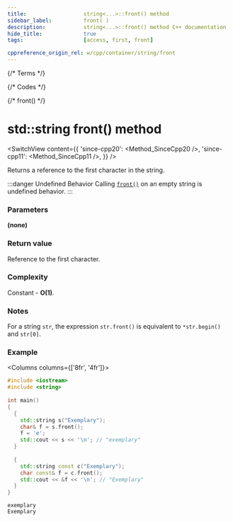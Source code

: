 ```yaml
---
title:					string<...>::front() method
sidebar_label:			front( )
description:			string<...>::front() method C++ documentation
hide_title:				true
tags:					[access, first, front]

cppreference_origin_rel: w/cpp/container/string/front
---
```



{/* Terms */}

{/* Codes */}

{/* front() */}

# std::string front() method

<SwitchView content={{
	'since-cpp20': <Method_SinceCpp20 />,
	'since-cpp11': <Method_SinceCpp11 />,
}} />

Returns a <Tooltip title={Term_ContAlias_Reference}>reference</Tooltip> to the first character in the string.

:::danger Undefined Behavior
Calling [`front()`](#) on an empty string is <Tooltip title={Term_UndefinedBehaviour}>undefined behavior</Tooltip>.
:::

### Parameters

**(none)**

### Return value

Reference to the first character.

### Complexity

Constant - **O(1)**.

### Notes

For a string `str`, the expression `str.front()` is equivalent to `*str.begin()` and `str[0]`.

### Example

<Columns columns={['8fr', '4fr']}>
<div>

```cpp title='Main.cpp' showLineNumbers
#include <iostream>
#include <string>
 
int main()
{
  {
    std::string s("Exemplary");
    char& f = s.front();
    f = 'e';
    std::cout << s << '\n'; // "exemplary"
  }
 
  {
    std::string const c("Exemplary");
    char const& f = c.front();
    std::cout << &f << '\n'; // "Exemplary"
  }
}
```

</div>
<div>

```plaintext title="Output"
exemplary
Exemplary
```

</div>
</Columns>
